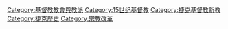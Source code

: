{{Catmore}}

[[Category:基督教教會與教派|Category:基督教教會與教派]]
[[Category:15世纪基督教|Category:15世纪基督教]]
[[Category:捷克基督教新教|Category:捷克基督教新教]]
[[Category:捷克歷史|Category:捷克歷史]]
[[Category:宗教改革|Category:宗教改革]]